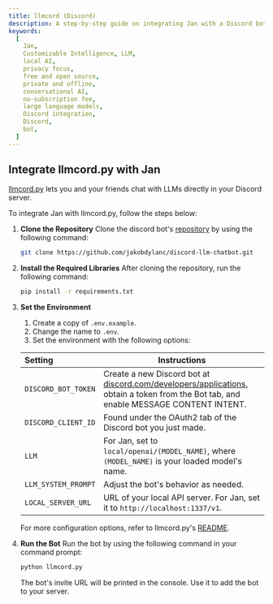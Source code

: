 ```yaml
---
title: llmcord (Discord)
description: A step-by-step guide on integrating Jan with a Discord bot.
keywords:
  [
    Jan,
    Customizable Intelligence, LLM,
    local AI,
    privacy focus,
    free and open source,
    private and offline,
    conversational AI,
    no-subscription fee,
    large language models,
    Discord integration,
    Discord,
    bot,
  ]
---
```



## Integrate llmcord.py with Jan

[llmcord.py](https://github.com/jakobdylanc/discord-llm-chatbot) lets you and your friends chat with LLMs directly in your Discord server.

To integrate Jan with llmcord.py, follow the steps below:

<Steps>

1. **Clone the Repository**
   Clone the discord bot's [repository](https://github.com/jakobdylanc/discord-llm-chatbot) by using the following command:
   ```bash
   git clone https://github.com/jakobdylanc/discord-llm-chatbot.git
   ```
2. **Install the Required Libraries**
   After cloning the repository, run the following command:
   ```bash
   pip install -r requirements.txt
   ```

3. **Set the Environment**
   1. Create a copy of `.env.example`.
   2. Change the name to `.env`.
   3. Set the environment with the following options:

   | Setting                 | Instructions                                                                                                                                                                                  |
   | :----------------------- | --------------------------------------------------------------------------------------------------------------------------------------------------------------------------------------------- |
   | `DISCORD_BOT_TOKEN`     | Create a new Discord bot at [discord.com/developers/applications](https://discord.com/developers/applications), obtain a token from the Bot tab, and enable MESSAGE CONTENT INTENT. |
   | `DISCORD_CLIENT_ID`     | Found under the OAuth2 tab of the Discord bot you just made. |
   | `LLM`                   | For Jan, set to `local/openai/(MODEL_NAME)`, where `(MODEL_NAME)` is your loaded model's name. |
   | `LLM_SYSTEM_PROMPT`  | Adjust the bot's behavior as needed. |
   | `LOCAL_SERVER_URL`      | URL of your local API server. For Jan, set it to `http://localhost:1337/v1`. |

   For more configuration options, refer to llmcord.py's [README](https://github.com/jakobdylanc/discord-llm-chatbot/tree/main?tab=readme-ov-file#instructions).
4. **Run the Bot**
   Run the bot by using the following command in your command prompt:
   ```bash
   python llmcord.py
   ```
   The bot's invite URL will be printed in the console. Use it to add the bot to your server.

</Steps>
